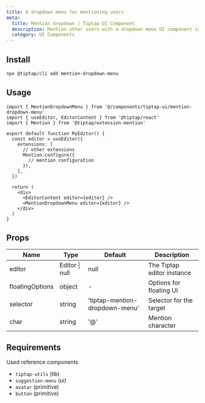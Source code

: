 ```yaml
---
title: A dropdown menu for mentioning users
meta:
  title: Mention dropdown | Tiptap UI Component
  description: Mention other users with a dropdown menu UI component in your Tiptap editor. More in our documentation!
  category: UI Components
---
```


## Install

```bash
npx @tiptap/cli add mention-dropdown-menu
```

## Usage

```tsx
import { MentionDropdownMenu } from '@/components/tiptap-ui/mention-dropdown-menu'
import { useEditor, EditorContent } from '@tiptap/react'
import { Mention } from '@tiptap/extension-mention'

export default function MyEditor() {
  const editor = useEditor({
    extensions: [
      // other extensions
      Mention.configure({
        // mention configuration
      }),
    ],
  })

  return (
    <div>
      <EditorContent editor={editor} />
      <MentionDropdownMenu editor={editor} />
    </div>
  )
}
```

## Props

| Name            | Type           | Default                        | Description                |
| --------------- | -------------- | ------------------------------ | -------------------------- |
| editor          | Editor \| null | null                           | The Tiptap editor instance |
| floatingOptions | object         | -                              | Options for floating UI    |
| selector        | string         | 'tiptap-mention-dropdown-menu' | Selector for the target    |
| char            | string         | '@'                            | Mention character          |

## Requirements

Used reference components

- `tiptap-utils` (lib)
- `suggestion-menu` (ui)
- `avatar` (primitive)
- `button` (primitive)
